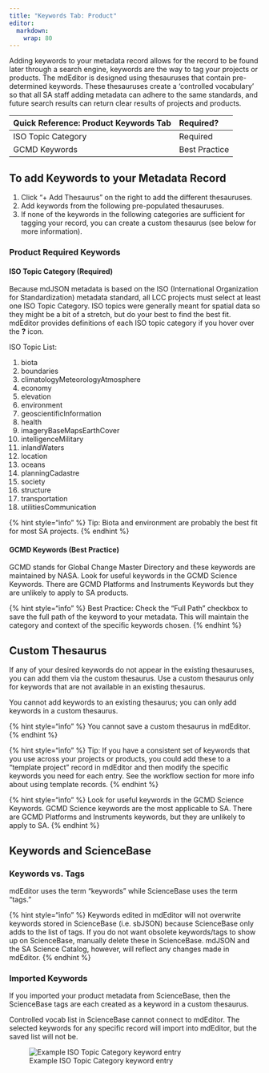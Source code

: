 ```yaml
---
title: "Keywords Tab: Product"
editor: 
  markdown: 
    wrap: 80
---
```


Adding keywords to your metadata record allows for the record to be found later
through a search engine, keywords are the way to tag your projects or products.
The mdEditor is designed using thesauruses that contain pre-determined keywords.
These thesauruses create a 'controlled vocabulary' so that all SA staff adding
metadata can adhere to the same standards, and future search results can return
clear results of projects and products.

| Quick Reference: Product Keywords Tab | Required?     |
|:--------------------------------------|:--------------|
| ISO Topic Category                    | Required      |
| GCMD Keywords                         | Best Practice |

## To add Keywords to your Metadata Record

1.  Click “+ Add Thesaurus” on the right to add the different thesauruses.
2.  Add keywords from the following pre-populated thesauruses.
3.  If none of the keywords in the following categories are sufficient for
    tagging your record, you can create a custom thesaurus (see below for more
    information).

### Product Required Keywords

#### ISO Topic Category (Required)

Because mdJSON metadata is based on the ISO (International Organization for
Standardization) metadata standard, all LCC projects must select at least one
ISO Topic Category. ISO topics were generally meant for spatial data so they
might be a bit of a stretch, but do your best to find the best fit. mdEditor
provides definitions of each ISO topic category if you hover over the **?**
icon.

ISO Topic List:

1.  biota
2.  boundaries
3.  climatologyMeteorologyAtmosphere
4.  economy
5.  elevation
6.  environment
7.  geoscientificInformation
8.  health
9.  imageryBaseMapsEarthCover
10. intelligenceMilitary
11. inlandWaters
12. location
13. oceans
14. planningCadastre
15. society
16. structure
17. transportation
18. utilitiesCommunication

{% hint style="info" %} Tip: Biota and environment are probably the best fit for
most SA projects. {% endhint %}

#### GCMD Keywords (Best Practice)

GCMD stands for Global Change Master Directory and these keywords are maintained
by NASA. Look for useful keywords in the GCMD Science Keywords. There are GCMD
Platforms and Instruments Keywords but they are unlikely to apply to SA
products.

{% hint style="info" %} Best Practice: Check the "Full Path" checkbox to save
the full path of the keyword to your metadata. This will maintain the category
and context of the specific keywords chosen. {% endhint %}

## Custom Thesaurus

If any of your desired keywords do not appear in the existing thesauruses, you
can add them via the custom thesaurus. Use a custom thesaurus only for keywords
that are not available in an existing thesaurus.

You cannot add keywords to an existing thesaurus; you can only add keywords in a
custom thesaurus.

{% hint style="info" %} You cannot save a custom thesaurus in mdEditor. {%
endhint %}

{% hint style="info" %} Tip: If you have a consistent set of keywords that you
use across your projects or products, you could add these to a "template
project" record in mdEditor and then modify the specific keywords you need for
each entry. See the workflow section for more info about using template records.
{% endhint %}

{% hint style="info" %} Look for useful keywords in the GCMD Science Keywords.
GCMD Science keywords are the most applicable to SA. There are GCMD Platforms
and Instruments keywords, but they are unlikely to apply to SA. {% endhint %}

## Keywords and ScienceBase

### Keywords vs. Tags

mdEditor uses the term "keywords" while ScienceBase uses the term "tags."

{% hint style="info" %} Keywords edited in mdEditor will not overwrite keywords
stored in ScienceBase (i.e. sbJSON) because ScienceBase only adds to the list of
tags. If you do not want obsolete keywords/tags to show up on ScienceBase,
manually delete these in ScienceBase. mdJSON and the SA Science Catalog,
however, will reflect any changes made in mdEditor. {% endhint %}

### Imported Keywords

If you imported your product metadata from ScienceBase, then the ScienceBase
tags are each created as a keyword in a custom thesaurus.

Controlled vocab list in ScienceBase cannot connect to mdEditor. The selected
keywords for any specific record will import into mdEditor, but the saved list
will not be.

![Example ISO Topic Category keyword
entry](../.gitbook/assets/keywords_window.png)
